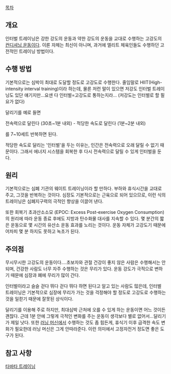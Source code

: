 [[목차]]

== 개요 ==

인터벌 트레이닝은 강한 강도의 운동과 약한 강도의 운동을 교대로 수행하는 고강도의 [[컨디셔닝 운동]]이다. 이론 자체는 최신이 아니며, 과거에 엘리트 체육인들도 수행하던 고전적인 트레이닝 방법이다.

== 수행 방법 ==

기본적으로는 심박이 최대로 도달할 정도로 고강도로 수행한다. 줄임말로 HIIT(High-intensity interval training)이라 하는데, 물론 저런 말이 있으면 저강도 인터벌 트레이닝도 있단 얘기지만...요샌 다 인터벌=고강도로 통하는지라... (저강도는 인터벌로 할 필요가 없다)

달리기를 예로 들면

전속력으로 달린다 (30초~1분 내외) - 적당한 속도로 달린다 (1분~2분 내외)

를 7~10세트 반복하면 된다. 

적당한 속도로 달리는 '인터벌'을 두는 이유는, 인간은 전속력으로 오래 달릴 수 없기 때문이다. 그래서 에너지 시스템을 회복한 후 다시 전속력으로 달릴 수 있게 인터벌을 둔다. 

== 원리 ==

기본적으로는 심폐 기관의 웨이트 트레이닝이라 할 만하다. 부하와 휴식시간을 교대로 주고, 그것을 반복하는 것이다. 심장도 기본적으로는 근육으로 되어 있으므로, 이런 식의 트레이닝은 심폐지구력의 극적인 향상을 이끌어 낸다.

또한 회복기 초과산소소모 (EPOC: Excess Post-exercise Oxygen Consumption)의 원리에 따라 운동 종료 후에도 지방과 탄수화물 대사를 지속할 수 있다. 몇 분간의 짧은 운동으로 몇 시간의 유산소 운동 효과를 노리는 것이다. 운동 자체가 고강도기 때문에 어차피 몇 분 하지도 못하고 녹초가 된다.
== 주의점 ==

무시무시한 고강도의 운동이다....초보자와 관절 건강이 좋지 않은 사람은 수행해서는 안되며, 건강한 사람도 너무 자주 수행하는 것은 무리가 있다. 운동 강도가 극적으로 변하기 때문에 심장과 폐에 무리가 많이 간다. 

인터벌이라고 슬슬 걷다 뛰다 걷다 뛰다 하면 된다고 알고 있는 사람도 많은데, 인터벌 트레이닝은 기본적으로 심장에 무리가 가는 것을 걱정해야 할 정도로 고강도로 수행하는 것을 일컫기 때문에 잘못된 상식이다. 

달리기를 이용해 주로 하지만, 최대심박 근처에 오를 수 있게 하는 운동이면 어느 것이든 괜찮다. 근데 1분 안에 그렇게 극적인 변화를 주는 운동이 생각보다 별로 없어서...달리기가 제일 낫다. 또한 [[러닝 머신]]에서 수행하는 것도 좀 힘든게, 휴식기 이후 급격한 속도 변화가 필요한데 러닝 머신은 그게 안따라준다. 이런 의미에서 고정자전거 정도면 좋은 도구가 된다. 

== 참고 사항 ==

[[타바타 트레이닝]]
